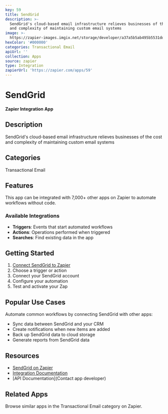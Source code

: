 ```yaml
---
key: 59
title: SendGrid
description: >-
  SendGrid's cloud-based email infrastructure relieves businesses of the cost
  and complexity of maintaining custom email systems
image: >-
  https://zapier-images.imgix.net/storage/developer/a37a5b5ab495b5531dd406d40baa8a5c.png?auto=format%2Ccompress&ixlib=python-3.0.0&q=50
hexColor: '#000000'
categories: Transactional Email
apiUrl: ''
collection: Apps
source: zapier
type: Integration
zapierUrl: 'https://zapier.com/apps/59'
---
```

# SendGrid

**Zapier Integration App**

## Description

SendGrid's cloud-based email infrastructure relieves businesses of the cost and complexity of maintaining custom email systems

## Categories

Transactional Email

## Features

This app can be integrated with 7,000+ other apps on Zapier to automate workflows without code.

### Available Integrations

- **Triggers**: Events that start automated workflows
- **Actions**: Operations performed when triggered
- **Searches**: Find existing data in the app

## Getting Started

1. [Connect SendGrid to Zapier](https://zapier.com/apps/59)
2. Choose a trigger or action
3. Connect your SendGrid account
4. Configure your automation
5. Test and activate your Zap

## Popular Use Cases

Automate common workflows by connecting SendGrid with other apps:

- Sync data between SendGrid and your CRM
- Create notifications when new items are added
- Back up SendGrid data to cloud storage
- Generate reports from SendGrid data

## Resources

- [SendGrid on Zapier](https://zapier.com/apps/59)
- [Integration Documentation](https://zapier.com/apps/59/integrations)
- [API Documentation](Contact app developer)

## Related Apps

Browse similar apps in the Transactional Email category on Zapier.
